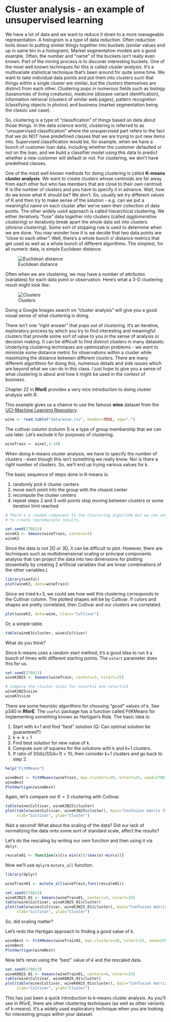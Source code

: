 Cluster analysis - an example of unsupervised learning
========================================================

We have a lot of data and we want to reduce it down to a more manageable representation. A histogram is a type of data reduction. Often reduction boils down to putting similar things together into buckets (similar values end up in same bin in a histogram). Market segmentation models are a good example. Often, the number and "name" of the buckets isn't really even known. Part of the mining process is to discover interesting buckets. One of the most well known techniques for this is called *cluster analysis*. It's a multivariate statistical technique that's been around for quite some time. We want to take individual data points and put them into clusters such that things within a single cluster are similar, but the clusters themselves are distinct from each other. Clustering pops in numerous fields such as biology (taxanomies of living creatures), medicine (disease variant identification), information retrieval (clusters of similar web pages), pattern recognition (classifying objects in photos) and business (market segmentation being the classic use case).

So, clustering is a type of "classification" of things based on data about those things. In the data science world, clustering is referred to as "unsupervised classification" where the unsupervised part refers to the fact that we do NOT have predefined classes that we are trying to put new items into. Supervised classification would be, for example, when we have a bunch of customer loan data, including whether the customer defaulted or not on the loan, and we build a classifier model using this data to predict whether a new customer will default or not. For clustering, we don't have predefined classes.

One of the most well known methods for doing clustering is called **K-means cluster analysis**. We want to create clusters whose centroids are far away from each other but who has members that are close to their own centroid. K is the number of clusters and you have to specify it in advance. Wait, how do we know what K should be? We don't. So, usually we try different values of K and then try to make sense of the solution - e.g. can we put a meaningful name on each cluster after we've seen their collection of data points. The other widely used approach is called hierarchical clustering. We either iteratively "fuse" data together into clusters (called *agglomerative clustering*) or iteratively break apart the whole data set into clusters (*divisive clustering*). Some sort of stopping rule is used to determine when we are done. You may wonder how it is we decide that two data points are "close to each other". Well, there's a whole bunch o' distance metrics that get used as well as a whole bunch of different algorithms. The simplest, for all numeric data, is simple Euclidean distance.

![Euclidean distance](./EucDistance.png)

Often when we are clustering, we may have a number of attributes (variables) for each data point or observation. Here's what a 3-D clustering result might look like:


![Clusters](./Clusters.png)

Doing a Google Images search on "cluster analysis" will give you a good visual sense of what clustering is doing.

There isn't one "right answer" that pops out of clustering. It's an iterative, exploratory process by which you try to find interesting and meaningful clusters that provide some sort of value to you in the sense of analysis or decision making. It can be difficult to find distinct clusters in many datasets. Underlying clustering techniques are optimization problems - we want to minimize some distance metric for observations within a cluster while maximizing the distance between different clusters. There are many different algorithms for doing this, numerous details and side issues which are beyond what we can do in this class. I just hope to give you a sense of what clustering is about and how it might be used in the context of business.

Chapter 22 in **RforE** provides a very nice introduction to doing cluster analysis with R.

This example gives us a chance to use the famous **wine** dataset from the 
[UCI-Machine Learning Repository](https://archive.ics.uci.edu/ml/index.html).

```r
wine <- read.table("data/wine.csv", header=TRUE, sep=",")
```

The cultivar column (column 1) is a type of group membership that we can use later. Let's exclude it
for purposes of clustering.

```r
wineTrain <- wine[,2:14]
```

When doing k-means cluster analysis, we have to specify the number of clusters - even though this isn't
something we really know. Nor is there a right number of clusters. So, we'll end up trying various values for k.

The basic sequence of steps done in K-means is:

1. randomly pick $k$ cluster centers
2. move each point into the group with the closest center
3. recompute the cluster centers
4. repeat steps 2 and 3 until points stop moving between clusters or some iteration limit reached

```r
# There's a random component to the clustering algorithm but we can set a random number seed
# to create reproducible results.

set.seed(278613)
wineK3 <- kmeans(wineTrain, centers=3)
wineK3
```

Since the data is not 2D or 3D, it can be difficult to plot. However, there are techniques such as
multidimensional scaling or principal components analysis that can project the data into two dimensions
for plotting (essentially by creating 2 artificial variables that are linear combinations of the other
variables.)

```r
library(useful)
plot(wineK3, data=wineTrain)
```

Since we tried k=3, we could see how well this clustering corresponds to the Cultivar column. The plotted
shapes will be by Cultivar. If colors and shapes are pretty correlated, then Cultivar and our clusters
are correlated.

```r
plot(wineK3, data=wine, class="Cultivar")
```

Or, a simple table.

```r
table(wineK3$cluster, wine$Cultivar)
```


What do you think?

Since k-means uses a random start method, it's a good idea to run it a bunch of times with different
starting points. The `nstart` parameter does this for us.

```r
set.seed(278613)
wineK3N25 <- kmeans(wineTrain, centers=3, nstart=25)

# Compare the cluster sizes for nstart=1 and nstart=25
wineK3N25$size
wineK3$size
```

There are some heuristic algorithms for choosing "good" values of k. See p340 in **RforE**. The `useful`
package has a function called FitKMeans for implementing something known as Hartigan's Rule. The 
basic idea is:

1. Start with k=1 and find "best" solution (Q: Can optimal solution be guaranteed?)
2. k <- k + 1
3. Find best solution for new value of k.
4. Compute sum of squares for the solutions with k and k+1 clusters. 
5. If ratio of SS(k)/SS(k+1) > 10, then consider k+1 clusters and go back to step 2.

```r
help("FitKMeans")
```


```r
wineBest <- FitKMeans(wineTrain, max.clusters=20, nstart=25, seed=278613)
wineBest
PlotHartigan(wineBest)
```

Again, let's compare our $K=3$ clustering with Cultivar.

```r
table(wine$Cultivar, wineK3N25$cluster)
plot(table(wine$Cultivar, wineK3N25$cluster), main="Confusion matrix for wine clustering",
     xlab="Cultivar", ylab="Cluster")
```

Wait a second! What about the scaling of the data? Did our lack of normalizing the data
onto some sort of standard scale, affect the results?

Let's do the rescaling by writing our own function and then using it via `dplyr`.

```r
rescale01 <- function(x){(x-min(x))/(max(x)-min(x))}
```

Now we'll use `dplyr`s `mutate_all` function.

```r
library(dplyr)
```


```r
wineTrain01 <- mutate_all(wineTrain,funs(rescale01))
```

```r
set.seed(278613)
wineK3N25_01 <- kmeans(wineTrain01, centers=3, nstart=25)
table(wine$Cultivar, wineK3N25_01$cluster)
plot(table(wine$Cultivar, wineK3N25_01$cluster), main="Confusion matrix for wine clustering",
     xlab="Cultivar", ylab="Cluster")
```

So, did scaling matter?

Let's redo the Hartigan approach to finding a good value of $k$.

```r
wineBest <- FitKMeans(wineTrain01, max.clusters=20, nstart=25, seed=278613)
wineBest
PlotHartigan(wineBest)
```

Now let's rerun using the "best" value of $k$ and the rescaled data.

```r
set.seed(278613)
wineK6N25_01 <- kmeans(wineTrain01, centers=6, nstart=25)
table(wine$Cultivar, wineK6N25_01$cluster)
plot(table(wine$Cultivar, wineK6N25_01$cluster), main="Confusion matrix for wine clustering",
     xlab="Cultivar", ylab="Cluster")
```



This has just been a quick introduction to k-means cluster analysis. As you'll see in RforE, there
are other clustering techniques (as well as other variants of k-means). It's a widely used exploratory
technique when you are looking for interesting groups within your dataset.